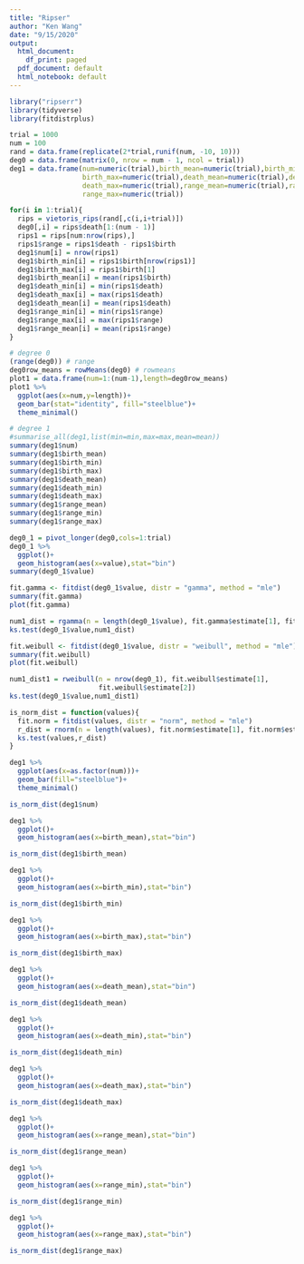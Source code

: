 ```yaml
---
title: "Ripser"
author: "Ken Wang"
date: "9/15/2020"
output:
  html_document:
    df_print: paged
  pdf_document: default
  html_notebook: default
---
```


```r
library("ripserr")
library(tidyverse)
library(fitdistrplus)
```

```r
trial = 1000
num = 100
rand = data.frame(replicate(2*trial,runif(num, -10, 10)))
deg0 = data.frame(matrix(0, nrow = num - 1, ncol = trial))
deg1 = data.frame(num=numeric(trial),birth_mean=numeric(trial),birth_min=numeric(trial),
                  birth_max=numeric(trial),death_mean=numeric(trial),death_min=numeric(trial),
                  death_max=numeric(trial),range_mean=numeric(trial),range_min=numeric(trial),
                  range_max=numeric(trial))

for(i in 1:trial){
  rips = vietoris_rips(rand[,c(i,i+trial)])
  deg0[,i] = rips$death[1:(num - 1)]
  rips1 = rips[num:nrow(rips),]
  rips1$range = rips1$death - rips1$birth
  deg1$num[i] = nrow(rips1)
  deg1$birth_min[i] = rips1$birth[nrow(rips1)]
  deg1$birth_max[i] = rips1$birth[1]
  deg1$birth_mean[i] = mean(rips1$birth)
  deg1$death_min[i] = min(rips1$death)
  deg1$death_max[i] = max(rips1$death)
  deg1$death_mean[i] = mean(rips1$death)
  deg1$range_min[i] = min(rips1$range)
  deg1$range_max[i] = max(rips1$range)
  deg1$range_mean[i] = mean(rips1$range)
}
```

```r
# degree 0
(range(deg0)) # range
deg0row_means = rowMeans(deg0) # rowmeans
plot1 = data.frame(num=1:(num-1),length=deg0row_means)
plot1 %>%
  ggplot(aes(x=num,y=length))+
  geom_bar(stat="identity", fill="steelblue")+
  theme_minimal()
```

```r
# degree 1
#summarise_all(deg1,list(min=min,max=max,mean=mean))
summary(deg1$num)
summary(deg1$birth_mean)
summary(deg1$birth_min)
summary(deg1$birth_max)
summary(deg1$death_mean)
summary(deg1$death_min)
summary(deg1$death_max)
summary(deg1$range_mean)
summary(deg1$range_min)
summary(deg1$range_max)
```

```r
deg0_1 = pivot_longer(deg0,cols=1:trial)
deg0_1 %>%
  ggplot()+
  geom_histogram(aes(x=value),stat="bin")
summary(deg0_1$value)

fit.gamma <- fitdist(deg0_1$value, distr = "gamma", method = "mle")
summary(fit.gamma)
plot(fit.gamma)

num1_dist = rgamma(n = length(deg0_1$value), fit.gamma$estimate[1], fit.gamma$estimate[2])
ks.test(deg0_1$value,num1_dist)

fit.weibull <- fitdist(deg0_1$value, distr = "weibull", method = "mle")
summary(fit.weibull)
plot(fit.weibull)

num1_dist1 = rweibull(n = nrow(deg0_1), fit.weibull$estimate[1],
                      fit.weibull$estimate[2])
ks.test(deg0_1$value,num1_dist1)
```

```r
is_norm_dist = function(values){
  fit.norm = fitdist(values, distr = "norm", method = "mle")
  r_dist = rnorm(n = length(values), fit.norm$estimate[1], fit.norm$estimate[2])
  ks.test(values,r_dist)
}
```


```r
deg1 %>%
  ggplot(aes(x=as.factor(num)))+
  geom_bar(fill="steelblue")+
  theme_minimal()

is_norm_dist(deg1$num)
```

```r
deg1 %>%
  ggplot()+
  geom_histogram(aes(x=birth_mean),stat="bin")

is_norm_dist(deg1$birth_mean)
```

```r
deg1 %>%
  ggplot()+
  geom_histogram(aes(x=birth_min),stat="bin")

is_norm_dist(deg1$birth_min)
```

```r
deg1 %>%
  ggplot()+
  geom_histogram(aes(x=birth_max),stat="bin")

is_norm_dist(deg1$birth_max)
```

```r
deg1 %>%
  ggplot()+
  geom_histogram(aes(x=death_mean),stat="bin")

is_norm_dist(deg1$death_mean)
```

```r
deg1 %>%
  ggplot()+
  geom_histogram(aes(x=death_min),stat="bin")

is_norm_dist(deg1$death_min)
```

```r
deg1 %>%
  ggplot()+
  geom_histogram(aes(x=death_max),stat="bin")

is_norm_dist(deg1$death_max)
```

```r
deg1 %>%
  ggplot()+
  geom_histogram(aes(x=range_mean),stat="bin")

is_norm_dist(deg1$range_mean)
```

```r
deg1 %>%
  ggplot()+
  geom_histogram(aes(x=range_min),stat="bin")

is_norm_dist(deg1$range_min)
```


```r
deg1 %>%
  ggplot()+
  geom_histogram(aes(x=range_max),stat="bin")

is_norm_dist(deg1$range_max)
```
